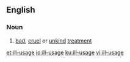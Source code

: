 ==English==

===Noun===
{{en-noun}}
# [[bad]], [[cruel]] or [[unkind]] [[treatment]]

[[et:ill-usage]]
[[io:ill-usage]]
[[ku:ill-usage]]
[[vi:ill-usage]]